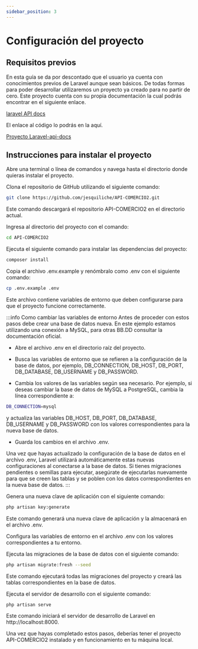 ```yaml
---
sidebar_position: 3
---
```

# Configuración del proyecto

## Requisitos previos

En esta guía se da por descontado que el usuario ya cuenta con conocimientos previos de Laravel aunque sean básicos. De todas formas para poder desarrollar utilizaremos un proyecto ya creado para no partir de cero. Este proyecto cuenta con su propia documentación la cual podrás encontrar en el siguiente enlace.

[laravel API docs](https://jesquiliche.github.io/api-laravel-doc/docs/intro "Enlace al proyecto base de ejemplo")

El enlace al código lo podrás en la aquí.

[Proyecto Laravel-api-docs](https://github.com/jesquiliche/API-COMERCIO2)

## Instrucciones para instalar el proyecto

Abre una terminal o línea de comandos y navega hasta el directorio donde quieras instalar el proyecto.

Clona el repositorio de GitHub utilizando el siguiente comando:

```bash
git clone https://github.com/jesquiliche/API-COMERCIO2.git
```
Este comando descargará el repositorio API-COMERCIO2 en el directorio actual.

Ingresa al directorio del proyecto con el comando:

```bash
cd API-COMERCIO2
```

Ejecuta el siguiente comando para instalar las dependencias del proyecto:

```bash
composer install
```

Copia el archivo .env.example y renómbralo como .env con el siguiente comando:

```bash
cp .env.example .env
```
Este archivo contiene variables de entorno que deben configurarse para que el proyecto funcione correctamente.

:::info Como cambiar las variables de entorno
Antes de proceder con estos pasos debe crear una base de datos nueva. En este ejemplo estamos utilizando una conexión a MySQL, para otras BB.DD consultar la documentación oficial.

- Abre el archivo .env en el directorio raíz del proyecto.

- Busca las variables de entorno que se refieren a la configuración de la base de datos, por ejemplo, DB_CONNECTION, DB_HOST, DB_PORT, DB_DATABASE, DB_USERNAME y DB_PASSWORD.

- Cambia los valores de las variables según sea necesario. Por ejemplo, si deseas cambiar la base de datos de MySQL a PostgreSQL, cambia la línea correspondiente a:

```bash
DB_CONNECTION=mysql
```

y actualiza las variables DB_HOST, DB_PORT, DB_DATABASE, DB_USERNAME y DB_PASSWORD con los valores correspondientes para la nueva base de datos.

- Guarda los cambios en el archivo .env.

Una vez que hayas actualizado la configuración de la base de datos en el archivo .env, Laravel utilizará automáticamente estas nuevas configuraciones al conectarse a la base de datos. Si tienes migraciones pendientes o semillas para ejecutar, asegúrate de ejecutarlas nuevamente para que se creen las tablas y se poblen con los datos correspondientes en la nueva base de datos.
:::


Genera una nueva clave de aplicación con el siguiente comando:

```bash
php artisan key:generate
```

Este comando generará una nueva clave de aplicación y la almacenará en el archivo .env.

Configura las variables de entorno en el archivo .env con los valores correspondientes a tu entorno.

Ejecuta las migraciones de la base de datos con el siguiente comando:

```bash
php artisan migrate:fresh --seed
```
Este comando ejecutará todas las migraciones del proyecto y creará las tablas correspondientes en la base de datos.

Ejecuta el servidor de desarrollo con el siguiente comando:

```bash
php artisan serve
```

Este comando iniciará el servidor de desarrollo de Laravel en http://localhost:8000.

Una vez que hayas completado estos pasos, deberías tener el proyecto API-COMERCIO2 instalado y en funcionamiento en tu máquina local.
